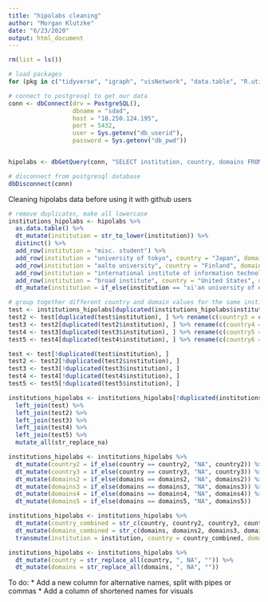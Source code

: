 ```yaml
---
title: "hipolabs cleaning"
author: "Morgan Klutzke"
date: "6/23/2020"
output: html_document
---
```


```r
rm(list = ls())

# load packages 
for (pkg in c("tidyverse", "igraph", "visNetwork", "data.table", "R.utils", "RPostgreSQL", "cowplot", "maditr", "stringr", "stringi")) {library(pkg, character.only = TRUE)}
```
```r
# connect to postgresql to get our data
conn <- dbConnect(drv = PostgreSQL(), 
                  dbname = "sdad", 
                  host = "10.250.124.195", 
                  port = 5432, 
                  user = Sys.getenv("db_userid"), 
                  password = Sys.getenv("db_pwd"))


hipolabs <- dbGetQuery(conn, "SELECT institution, country, domains FROM hipolabs.universities")
```

```r
# disconnect from postgresql database 
dbDisconnect(conn)
```

Cleaning hipolabs data before using it with github users

```r
# remove duplicates, make all lowercase
institutions_hipolabs <- hipolabs %>% 
  as.data.table() %>% 
  dt_mutate(institution = str_to_lower(institution)) %>% 
  distinct() %>%
  add_row(institution = "misc. student") %>%
  add_row(institution = "university of tokyo", country = "Japan", domains = "u-tokyo.ac.jp") %>%
  add_row(institution = "aalto university", country = "Finland", domains = "aalto.fi") %>%
  add_row(institution = "international institute of information technology, hyderabad", country = "India", domains = "iiit.ac.in") %>%
  add_row(institution = "broad institute", country = "United States", domains = "broadinstitute.org") %>%
  dt_mutate(institution = if_else(institution == "xi'an university of electronic science and technology", "xidian university", institution))


```

```r
# group together different country and domain values for the same institution
test <- institutions_hipolabs[duplicated(institutions_hipolabs$institution), ] %>% rename(c(country2 = country, domains2 = domains))
test2 <- test[duplicated(test$institution), ] %>% rename(c(country3 = country2, domains3 = domains2))
test3 <- test2[duplicated(test2$institution), ] %>% rename(c(country4 = country3, domains4 = domains3))
test4 <- test3[duplicated(test3$institution), ] %>% rename(c(country5 = country4, domains5 = domains4))
test5 <- test4[duplicated(test4$institution), ] %>% rename(c(country6 = country5, domains6 = domains5))

test <- test[!duplicated(test$institution), ]
test2 <- test2[!duplicated(test2$institution), ]
test3 <- test3[!duplicated(test3$institution), ]
test4 <- test4[!duplicated(test4$institution), ]
test5 <- test5[!duplicated(test5$institution), ]

institutions_hipolabs <- institutions_hipolabs[!duplicated(institutions_hipolabs$institution), ] %>% 
  left_join(test) %>%
  left_join(test2) %>%
  left_join(test3) %>%
  left_join(test4) %>%
  left_join(test5) %>%
  mutate_all(str_replace_na)

institutions_hipolabs <- institutions_hipolabs %>%
  dt_mutate(country2 = if_else(country == country2, "NA", country2)) %>%
  dt_mutate(country3 = if_else(country == country3, "NA", country3)) %>%
  dt_mutate(domains2 = if_else(domains == domains2, "NA", domains2)) %>%
  dt_mutate(domains3 = if_else(domains == domains3, "NA", domains3)) %>%
  dt_mutate(domains4 = if_else(domains == domains4, "NA", domains4)) %>%
  dt_mutate(domains5 = if_else(domains == domains5, "NA", domains5))

institutions_hipolabs <- institutions_hipolabs %>%
  dt_mutate(country_combined = str_c(country, country2, country3, country4, country5, country6, sep = ", ")) %>%
  dt_mutate(domains_combined = str_c(domains, domains2, domains3, domains4, domains5, domains6, sep = ", ")) %>%
  transmute(institution = institution, country = country_combined, domains = domains_combined)

institutions_hipolabs <- institutions_hipolabs %>% 
  dt_mutate(country = str_replace_all(country, ", NA", "")) %>%
  dt_mutate(domains = str_replace_all(domains, ", NA", ""))
```


To do:
* Add a new column for alternative names, split with pipes or commas
* Add a column of shortened names for visuals
